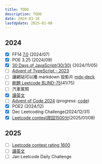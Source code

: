 ---
title: TODO
description: TODO
date: 2024-03-16
lastUpdate: 2025-01-08
---

## 2024

- [x] FF14 [7.0](https://na.finalfantasyxiv.com/dawntrail/) (2024/07)
- [x] POE 3.25 (2024/09)
- [x] [30 Days of JavaScript(30/30)](/notes/js/30-days-of-javascript) (2024/11/05)
- [ ] [Advent of TypeScript - 2023](https://typehero.dev/aot-2023)
- [ ] 讓網站可以播 markdown 投影片 [mdx-deck](https://github.com/jxnblk/mdx-deck?tab=readme-ov-file#getting-started)
- [ ] [刷題 Leetcode BLIND-75](/notes/leetcode/blind75)(41/75)
- [ ] 汽車駕照
- [x] [讀英文](/notes/english/afterwork1)
- [ ] [Advent of Code 2024](https://adventofcode.com/2024) (progress: [code](https://github.com/moved0311/adventofcode/tree/master/2024))
- [x] POE2 (2024/12)
- [x] Dec Leetcoding Challenge(2024/12/31)
- [x] [Leetcode contest爬回1500分](https://leetcode.com/u/moved0311/)(2025/01/08)

## 2025
- [ ] [Leetcode contest rating 1600](https://leetcode.com/u/moved0311/)
- [ ] [讀英文](/notes/english/afterwork2)
- [ ] Jan Leetcode Daily Challenge